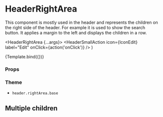 
<Meta title="Components/Header/HeaderRightArea" component={HeaderRightArea} />

# HeaderRightArea

This component is mostly used in the header and represents the children on the right side of the header. For example it is used to show the search button.
It applies a margin to the left and displays the children in a row.

  <HeaderRightArea {...args}>
    <HeaderSmallAction
      icon={IconEdit}
      label="Edit"
      onClick={action('onClick')}
    />
  </HeaderRightArea>
)

<Canvas>
  <Story name="Default">{Template.bind({})}</Story>
</Canvas>

### Props

<ArgsTable story="Default" />

### Theme

- `header.rightArea.base`

## Multiple children

<Canvas>
  <Story name="Multiple children">
    <HeaderRightArea>
      <HeaderSmallAction
        icon={IconEdit}
        label="Edit"
        onClick={action('onClick')}
      />
      <HeaderSmallAction
        icon={IconAdd}
        label="Add"
        onClick={action('onClick')}
      />
    </HeaderRightArea>
  </Story>
</Canvas>
